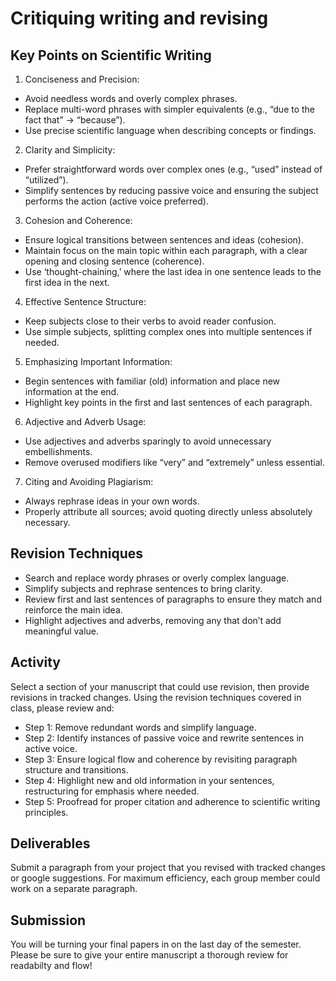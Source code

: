 # Critiquing writing and revising

## Key Points on Scientific Writing

1.	Conciseness and Precision:

- Avoid needless words and overly complex phrases.
- Replace multi-word phrases with simpler equivalents (e.g., “due to the fact that” → “because”).
- Use precise scientific language when describing concepts or findings.

2.	Clarity and Simplicity:

- Prefer straightforward words over complex ones (e.g., “used” instead of “utilized”).
- Simplify sentences by reducing passive voice and ensuring the subject performs the action (active voice preferred).

3.	Cohesion and Coherence:

- Ensure logical transitions between sentences and ideas (cohesion).
- Maintain focus on the main topic within each paragraph, with a clear opening and closing sentence (coherence).
- Use ‘thought-chaining,’ where the last idea in one sentence leads to the first idea in the next.

4.	Effective Sentence Structure:

- Keep subjects close to their verbs to avoid reader confusion.
- Use simple subjects, splitting complex ones into multiple sentences if needed.

5.	Emphasizing Important Information:

- Begin sentences with familiar (old) information and place new information at the end.
- Highlight key points in the first and last sentences of each paragraph.

6.	Adjective and Adverb Usage:

- Use adjectives and adverbs sparingly to avoid unnecessary embellishments.
- Remove overused modifiers like “very” and “extremely” unless essential.

7.	Citing and Avoiding Plagiarism:

- Always rephrase ideas in your own words.
- Properly attribute all sources; avoid quoting directly unless absolutely necessary.

## Revision Techniques

- Search and replace wordy phrases or overly complex language.
- Simplify subjects and rephrase sentences to bring clarity.
- Review first and last sentences of paragraphs to ensure they match and reinforce the main idea.
- Highlight adjectives and adverbs, removing any that don’t add meaningful value.

## Activity

Select a section of your manuscript that could use revision, then provide revisions in tracked changes. Using the revision techniques covered in class, please review and:

- Step 1: Remove redundant words and simplify language.
- Step 2: Identify instances of passive voice and rewrite sentences in active voice.
- Step 3: Ensure logical flow and coherence by revisiting paragraph structure and transitions.
- Step 4: Highlight new and old information in your sentences, restructuring for emphasis where needed.
- Step 5: Proofread for proper citation and adherence to scientific writing principles.

## Deliverables

Submit a paragraph from your project that you revised with tracked changes or google suggestions. For maximum efficiency, each group member could work on a separate paragraph.

## Submission

You will be turning your final papers in on the last day of the semester. Please be sure to give your entire manuscript a thorough review for readabilty and flow!
